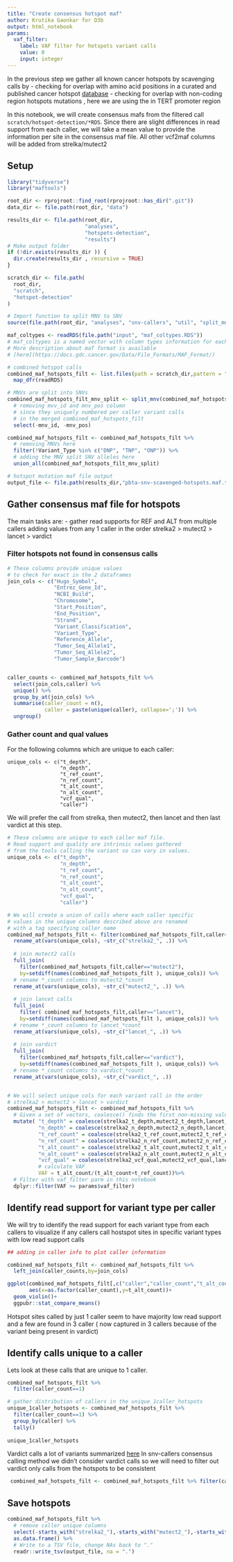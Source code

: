 ```yaml
---
title: "Create consensus hotspot maf"
author: Krutika Gaonkar for D3b
output: html_notebook
params:
  vaf_filter:
    label: VAF filter for hotspots variant calls
    value: 0
    input: integer  
---
```


In the previous step we gather all known cancer hotspots by scavenging calls by
- checking for overlap with amino acid positions in a curated and published cancer hotspot [database](https://www.cancerhotspots.org/files/hotspots_v2.xls)
- checking for overlap with non-coding region hotspots mutations , here we are using the in TERT promoter region

In this notebook, we will create consensus mafs from the filtered call `scratch/hotspot-detection/*RDS`. Since there are slight differences in read support from each caller, we will take a mean value to provide the information per site in the consensus maf file. All other vcf2maf columns will be added from strelka/mutect2  

## Setup
```r
library("tidyverse")
library("maftools")

root_dir <- rprojroot::find_root(rprojroot::has_dir(".git"))
data_dir <- file.path(root_dir, "data")

results_dir <- file.path(root_dir,
                         "analyses",
                         "hotspots-detection",
                         "results")
# Make output folder
if (!dir.exists(results_dir )) {
  dir.create(results_dir , recursive = TRUE)
}

scratch_dir <- file.path(
  root_dir,
  "scratch",
  "hotspot-detection"
)

# Import function to split MNV to SNV
source(file.path(root_dir, "analyses", "snv-callers", "util", "split_mnv.R"))

maf_coltypes <- readRDS(file.path("input", "maf_coltypes.RDS"))
# maf_coltypes is a named vector with column types information for each column in a maf file
# More description about maf format is available
# [here](https://docs.gdc.cancer.gov/Data/File_Formats/MAF_Format/)

# combined hotspot calls
combined_maf_hotspots_filt <- list.files(path = scratch_dir,pattern = ".RDS",full.names = TRUE) %>%
  map_dfr(readRDS) 

# MNVs are split into SNVs
combined_maf_hotspots_filt_mnv_split <- split_mnv(combined_maf_hotspots_filt) %>%
  # removing mvv_id and mnv_pos column
  # since they uniquely numbered per caller variant calls
  # in the merged combined_maf_hotspots_filt
  select(-mnv_id, -mnv_pos)

combined_maf_hotspots_filt <- combined_maf_hotspots_filt %>%
  # removing MNVs here
  filter(!Variant_Type %in% c("DNP", "TNP", "ONP")) %>%
  # adding the MNV split SNV alleles here 
  union_all(combined_maf_hotspots_filt_mnv_split)

# hotspot mutation maf file output
output_file <- file.path(results_dir,"pbta-snv-scavenged-hotspots.maf.tsv.gz")

```

## Gather consensus maf file for hotspots

The main tasks are:
 - gather read supports for REF and ALT from multiple callers adding values from any 1 caller in the order strelka2 > mutect2 > lancet > vardict
 
### Filter hotspots not found in consensus calls
```r
# These columns provide unique values 
# to check for exact in the 2 dataframes
join_cols <- c("Hugo_Symbol",
               "Entrez_Gene_Id",
               "NCBI_Build",
               "Chromosome",
               "Start_Position",
               "End_Position",
               "Strand",
               "Variant_Classification",
               "Variant_Type",
               "Reference_Allele",
               "Tumor_Seq_Allele1",
               "Tumor_Seq_Allele2",
               "Tumor_Sample_Barcode")


caller_counts <- combined_maf_hotspots_filt %>%
  select(join_cols,caller) %>%
  unique() %>%
  group_by_at(join_cols) %>%
  summarise(caller_count = n(),
            caller = paste(unique(caller), collapse=';')) %>%
  ungroup()

```


### Gather count and qual values 
For the following columns which are unique to each caller:
```
unique_cols <- c("t_depth",
                 "n_depth",
                 "t_ref_count",
                 "n_ref_count",
                 "t_alt_count",
                 "n_alt_count",
                 "vcf_qual",
                 "caller")
```                 

We will prefer the call from strelka, then mutect2, then lancet and then last vardict at this step.

```r
# These columns are unique to each caller maf file.
# Read support and quality are intrinsic values gathered
# from the tools calling the variant so can vary in values.
unique_cols <- c("t_depth",
                 "n_depth",
                 "t_ref_count",
                 "n_ref_count",
                 "t_alt_count",
                 "n_alt_count",
                 "vcf_qual",
                 "caller")

# We will create a union of calls where each caller specific 
# values in the unique columns described above are renamed 
# with a tag specifying caller name
combined_maf_hotspots_filt <- filter(combined_maf_hotspots_filt,caller=="strelka2") %>%
  rename_at(vars(unique_cols), ~str_c("strelka2_", .)) %>% 
  
  # join mutect2 calls
  full_join(
    filter(combined_maf_hotspots_filt,caller=="mutect2"),
    by=setdiff(names(combined_maf_hotspots_filt ), unique_cols)) %>%
  # rename *_count columns to mutect2_*count
  rename_at(vars(unique_cols), ~str_c("mutect2_", .)) %>% 
  
  # join lancet calls
  full_join(
    filter( combined_maf_hotspots_filt,caller=="lancet"),
    by=setdiff(names(combined_maf_hotspots_filt ), unique_cols)) %>%
  # rename *_count columns to lancet_*count
  rename_at(vars(unique_cols), ~str_c("lancet_", .)) %>% 
  
  # join vardict
  full_join(
    filter(combined_maf_hotspots_filt,caller=="vardict"),
    by=setdiff(names(combined_maf_hotspots_filt ), unique_cols)) %>%
  # rename *_count columns to vardict_*count
  rename_at(vars(unique_cols), ~str_c("vardict_", .))


# We will select unique cols for each variant call in the order 
# strelka2 > mutect2 > lancet > vardict
combined_maf_hotspots_filt <- combined_maf_hotspots_filt %>%
  # Given a set of vectors, coalesce() finds the first non-missing value at each position. 
  mutate( "t_depth" = coalesce(strelka2_t_depth,mutect2_t_depth,lancet_t_depth,vardict_t_depth),
          "n_depth" = coalesce(strelka2_n_depth,mutect2_n_depth,lancet_n_depth,vardict_n_depth),
          "t_ref_count" = coalesce(strelka2_t_ref_count,mutect2_t_ref_count,lancet_t_ref_count,vardict_t_ref_count),
          "n_ref_count" = coalesce(strelka2_n_ref_count,mutect2_n_ref_count,lancet_n_ref_count,vardict_n_ref_count),
          "t_alt_count" = coalesce(strelka2_t_alt_count,mutect2_t_alt_count,lancet_t_alt_count,vardict_t_alt_count),
          "n_alt_count" = coalesce(strelka2_n_alt_count,mutect2_n_alt_count,lancet_n_alt_count,vardict_n_alt_count),
          "vcf_qual" = coalesce(strelka2_vcf_qual,mutect2_vcf_qual,lancet_vcf_qual,vardict_vcf_qual),
          # calculate VAF
          VAF = t_alt_count/(t_alt_count+t_ref_count))%>%
  # Filter with vaf_filter parm in this notebook
  dplyr::filter(VAF >= params$vaf_filter) 

```

## Identify read support for variant type per caller

We will try to identify the read support for each variant type from each callers to visualize if any callers call hostspot sites in specific variant types with low read support calls 
```r

## adding in caller info to plot caller information

combined_maf_hotspots_filt <- combined_maf_hotspots_filt %>%
  left_join(caller_counts,by=join_cols) 

ggplot(combined_maf_hotspots_filt[,c("caller","caller_count","t_alt_count")],
       aes(x=as.factor(caller_count),y=t_alt_count))+
  geom_violin()+ 
  ggpubr::stat_compare_means()

```
Hotspot sites called by just 1 caller seem to have majority low read support and a few are found in 3 caller ( now captured in 3 callers because of the variant being present in vardict)

## Identify calls unique to a caller
Lets look at these calls that are unique to 1 caller.

```r
combined_maf_hotspots_filt %>%
  filter(caller_count==1)
```

```r
# gather distribution of callers in the unique_1caller_hotspots 
unique_1caller_hotspots <- combined_maf_hotspots_filt %>%
  filter(caller_count==1) %>%
  group_by(caller) %>%
  tally()
  
unique_1caller_hotspots
```

Vardict calls a lot of variants summarized [here](https://github.com/AlexsLemonade/OpenPBTA-analysis/blob/master/analyses/snv-callers/README.md)
In snv-callers consensus calling method we didn't consider vardict calls so we will need to filter out vardict only calls from the hotspots to
be consistent 
```r
 combined_maf_hotspots_filt <- combined_maf_hotspots_filt %>% filter(caller !="vardict")
```

## Save hotspots 

```r

combined_maf_hotspots_filt %>%
  # remove caller unique columns
  select(-starts_with("strelka2_"),-starts_with("mutect2_"),-starts_with("lancet_"),-starts_with("vardict_")) %>%	
  as.data.frame() %>%
  # Write to a TSV file, change NAs back to "."
  readr::write_tsv(output_file, na = ".")



```

